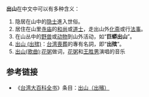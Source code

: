 '''出山'''在中文中可以有多种含义：
# 隐居在山中的[[隐士|隐士]]進入世俗。
# 居住在山里[[寺庙|寺庙]]的[[和尚|和尚]]或[[道士|道士]]，走出山外[[化斋|化斋]]或行[[法事|法事]]。
# 在山丛中的[[野兽|野兽]]或[[动物|动物]]到山外活动，如“'''巨蟒出山'''”。
# [[告別式|出山 (出殡)]]：[[台湾喪葬|台湾喪葬]]的專有名詞，即“'''出殡'''”。
# [[出山_(歌曲)|出山(歌曲)]]:[[花粥|花粥]]做词，[[花粥|花粥]]和[[王胜男|王胜男]]演唱的音乐

==参考链接==
* 《[[台湾大百科全书|台湾大百科全书]]》条目：[http://nrch.culture.tw/twpedia.aspx?id=11572 出山（出殯）]{{Wayback|url=http://nrch.culture.tw/twpedia.aspx?id=11572 |date=20160307084021 }}

{{disambig|Cat=二字中國相關消歧義}}